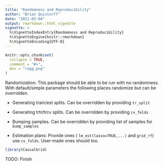 ```yaml
---
title: "Randomness and Reproducibility"
author: "Brian Quistorff"
date: "2021-03-04"
output: rmarkdown::html_vignette
vignette: >
  %\VignetteIndexEntry{Randomness and Reproducibility}
  %\VignetteEngine{knitr::rmarkdown}
  %\VignetteEncoding{UTF-8}
---
```


```r
knitr::opts_chunk$set(
  collapse = TRUE,
  comment = "#>",
  dev = "ragg_png"
)
```

Randomization: This package should be able to be run with no randomness. With default/simple parameters the following places randomize but can be overridden.

-   Generating train/est splits. Can be overridden by providing `tr_split`

-   Generating trtr/trcv splits. Can be overridden by providing `cv_folds`

-   Bumping samples. Can be overridden by providing list of samples for `bump_samples`

-   Estimation plans: Provide ones ( `lm_est(lasso=TRUE,...)` and `grid_rf`) use `cv_folds`. User-made ones should too.

```r
library(CausalGrid)
```

TODO: Finish
